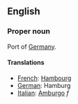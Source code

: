 ==English==

===Proper noun===

Port of [[Germany]].

====Translations====

*[[French]]: [[Hambourg]]
*[[German]]: Hamburg
*[[Italian]]: [[Amburgo]] ''f''